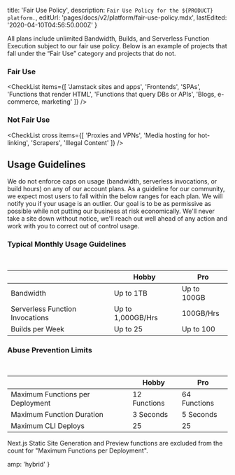 
  title: 'Fair Use Policy',
  description: `Fair Use Policy for the ${PRODUCT} platform.`,
  editUrl: 'pages/docs/v2/platform/fair-use-policy.mdx',
  lastEdited: '2020-04-10T04:56:50.000Z'
}

All plans include unlimited Bandwidth, Builds, and Serverless Function Execution subject to our fair use policy. Below is an example of projects that fall under the “Fair Use” category and projects that do not.

### Fair Use

<CheckList
  items={[
    'Jamstack sites and apps',
    'Frontends',
    'SPAs',
    'Functions that render HTML',
    'Functions that query DBs or APIs',
    'Blogs, e-commerce, marketing'
  ]}
/>

### Not Fair Use

<CheckList
  cross
  items={[
    'Proxies and VPNs',
    'Media hosting for hot-linking',
    'Scrapers',
    'Illegal Content'
  ]}
/>

## Usage Guidelines

We do not enforce caps on usage (bandwidth, serverless invocations, or build hours) on any of our account plans. As a guideline for our community, we expect most users to fall within the below ranges for each plan. We will notify you if your usage is an outlier. Our goal is to be as permissive as possible while not putting our business at risk economically. We'll never take a site down without notice, we'll reach out well ahead of any action and work with you to correct out of control usage.

### Typical Monthly Usage Guidelines

<br />

|                                 | Hobby             | Pro         |
| ------------------------------- | ----------------- | ----------- |
| Bandwidth                       | Up to 1TB         | Up to 100GB |
| Serverless Function Invocations | Up to 1,000GB/Hrs | 100GB/Hrs   |
| Builds per Week                 | Up to 25          | Up to 100   |

### Abuse Prevention Limits

<br />

|                                  | Hobby        | Pro          |
| -------------------------------- | ------------ | ------------ |
| Maximum Functions per Deployment | 12 Functions | 64 Functions |
| Maximum Function Duration        | 3 Seconds    | 5 Seconds    |
| Maximum CLI Deploys              | 25           | 25           |

<Note>
  Next.js Static Site Generation and Preview functions are excluded from the
  count for "Maximum Functions per Deployment".
</Note>


  amp: 'hybrid'
}
